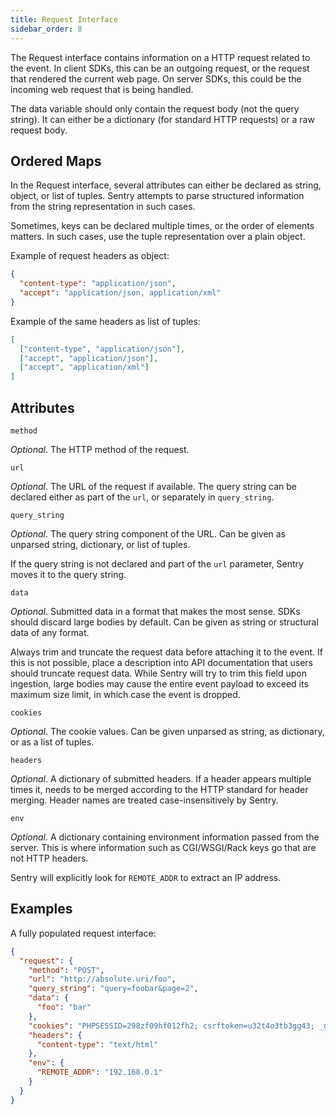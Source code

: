 ```yaml
---
title: Request Interface
sidebar_order: 8
---
```


The Request interface contains information on a HTTP request related to the
event. In client SDKs, this can be an outgoing request, or the request that
rendered the current web page. On server SDKs, this could be the incoming web
request that is being handled.

The data variable should only contain the request body (not the query string).
It can either be a dictionary (for standard HTTP requests) or a raw request
body.

## Ordered Maps

In the Request interface, several attributes can either be declared as string,
object, or list of tuples. Sentry attempts to parse structured information from
the string representation in such cases.

Sometimes, keys can be declared multiple times, or the order of elements
matters. In such cases, use the tuple representation over a plain object.

Example of request headers as object:

```json
{
  "content-type": "application/json",
  "accept": "application/json, application/xml"
}
```

Example of the same headers as list of tuples:

```json
[
  ["content-type", "application/json"],
  ["accept", "application/json"],
  ["accept", "application/xml"]
]
```

## Attributes

`method`

_Optional_. The HTTP method of the request.

`url`

_Optional_. The URL of the request if available. The query string can be
  declared either as part of the `url`, or separately in `query_string`.

`query_string`

_Optional_. The query string component of the URL. Can be given as unparsed
  string, dictionary, or list of tuples.
  
  If the query string is not declared and part of the `url` parameter, Sentry
  moves it to the query string.

`data`

_Optional_. Submitted data in a format that makes the most sense. SDKs should
  discard large bodies by default. Can be given as string or structural data of
  any format.

  Always trim and truncate the request data before attaching it to the event. If
  this is not possible, place a description into API documentation that users
  should truncate request data. While Sentry will try to trim this field upon
  ingestion, large bodies may cause the entire event payload to exceed its
  maximum size limit, in which case the event is dropped.

`cookies`

_Optional_. The cookie values. Can be given unparsed as string, as dictionary,
  or as a list of tuples.
 
`headers`

_Optional_. A dictionary of submitted headers. If a header appears multiple
  times it, needs to be merged according to the HTTP standard for header
  merging. Header names are treated case-insensitively by Sentry.

`env`

_Optional_. A dictionary containing environment information passed from the
  server. This is where information such as CGI/WSGI/Rack keys go that are not
  HTTP headers.
  
  Sentry will explicitly look for `REMOTE_ADDR` to extract an IP address.

## Examples

A fully populated request interface:

```json
{
  "request": {
    "method": "POST",
    "url": "http://absolute.uri/foo",
    "query_string": "query=foobar&page=2",
    "data": {
      "foo": "bar"
    },
    "cookies": "PHPSESSID=298zf09hf012fh2; csrftoken=u32t4o3tb3gg43; _gat=1;",
    "headers": {
      "content-type": "text/html"
    },
    "env": {
      "REMOTE_ADDR": "192.168.0.1"
    }
  }
}
```
